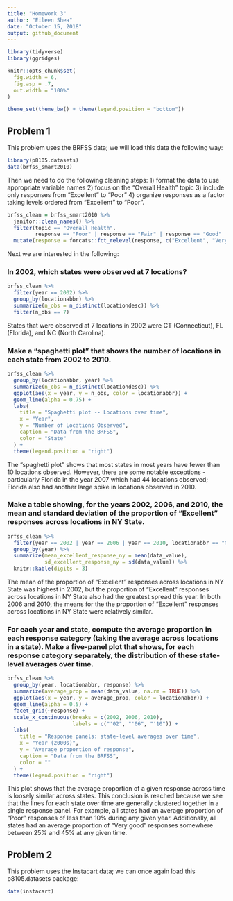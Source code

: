 ```yaml
---
title: "Homework 3"
author: "Eileen Shea"
date: "October 15, 2018"
output: github_document
---
```


```r
library(tidyverse)
library(ggridges)

knitr::opts_chunk$set(
  fig.width = 6,
  fig.asp = .7,
  out.width = "100%"
)

theme_set(theme_bw() + theme(legend.position = "bottom"))
```

## Problem 1

This problem uses the BRFSS data; we will load this data the following way:

```r
library(p8105.datasets)
data(brfss_smart2010)
```

Then we need to do the following cleaning steps: 1) format the data to use appropriate variable names 2) focus on the “Overall Health” topic
3) include only responses from “Excellent” to “Poor” 4) organize responses as a factor taking levels ordered from “Excellent” to “Poor”.

```r
brfss_clean = brfss_smart2010 %>% 
  janitor::clean_names() %>% 
  filter(topic == "Overall Health",
         response == "Poor" | response == "Fair" | response == "Good" | response == "Very good" | response == "Excellent") %>% 
  mutate(response = forcats::fct_relevel(response, c("Excellent", "Very good", "Good", "Fair", "Poor"))) 
```

Next we are interested in the following:

### In 2002, which states were observed at 7 locations?

```r
brfss_clean %>% 
  filter(year == 2002) %>% 
  group_by(locationabbr) %>% 
  summarize(n_obs = n_distinct(locationdesc)) %>%
  filter(n_obs == 7)
```

States that were observed at 7 locations in 2002 were CT (Connecticut), FL (Florida), and NC (North Carolina).

### Make a “spaghetti plot” that shows the number of locations in each state from 2002 to 2010.

```r
brfss_clean %>% 
  group_by(locationabbr, year) %>% 
  summarize(n_obs = n_distinct(locationdesc)) %>% 
  ggplot(aes(x = year, y = n_obs, color = locationabbr)) +
  geom_line(alpha = 0.75) +
  labs(
    title = "Spaghetti plot -- Locations over time",
    x = "Year",
    y = "Number of Locations Observed",
    caption = "Data from the BRFSS",
    color = "State"
  ) + 
  theme(legend.position = "right")
```

The "spaghetti plot" shows that most states in most years have fewer than 10 locations observed. However, there are some notable exceptions - particularly Florida in the year 2007 which had 44 locations observed; Florida also had another large spike in locations observed in 2010. 

### Make a table showing, for the years 2002, 2006, and 2010, the mean and standard deviation of the proportion of “Excellent” responses across locations in NY State.

```r
brfss_clean %>% 
  filter(year == 2002 | year == 2006 | year == 2010, locationabbr == "NY", response == "Excellent") %>% 
  group_by(year) %>%
  summarize(mean_excellent_response_ny = mean(data_value),
            sd_excellent_response_ny = sd(data_value)) %>% 
  knitr::kable(digits = 3)
```

The mean of the proportion of "Excellent" responses across locations in NY State was highest in 2002, but the proportion of "Excellent" responses across locations in NY State also had the greatest spread this year. In both 2006 and 2010, the means for the the proportion of "Excellent" responses across locations in NY State were relatively similar. 

### For each year and state, compute the average proportion in each response category (taking the average across locations in a state). Make a five-panel plot that shows, for each response category separately, the distribution of these state-level averages over time.

```r
brfss_clean %>% 
  group_by(year, locationabbr, response) %>%
  summarize(average_prop = mean(data_value, na.rm = TRUE)) %>%
  ggplot(aes(x = year, y = average_prop, color = locationabbr)) +
  geom_line(alpha = 0.5) +
  facet_grid(~response) + 
  scale_x_continuous(breaks = c(2002, 2006, 2010),
                     labels = c("'02", "'06", "'10")) +
  labs(
    title = "Response panels: state-level averages over time",
    x = "Year (2000s)",
    y = "Average proportion of response",
    caption = "Data from the BRFSS",
    color = ""
  ) +
  theme(legend.position = "right")
```

This plot shows that the average proportion of a given response across time is loosely similar across states. This conclusion is reached because we see that the lines for each state over time are generally clustered together in a single response panel. For example, all states had an average proportion of "Poor" responses of less than 10% during any given year. Additionally, all states had an average proportion of "Very good" responses somewhere between 25% and 45% at any given time.


## Problem 2

This problem uses the Instacart data; we can once again load this p8105.datasets package:

```r
data(instacart)
```








